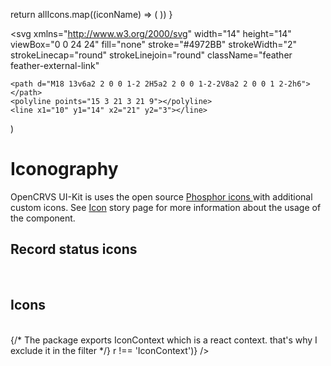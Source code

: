 <!--This Source Code Form is subject to the terms of the Mozilla Public
License, v. 2.0. If a copy of the MPL was not distributed with this
file, You can obtain one at https://mozilla.org/MPL/2.0/.

OpenCRVS is also distributed under the terms of the Civil Registration
& Healthcare Disclaimer located at http://opencrvs.org/license.

Copyright (C) The OpenCRVS Authors. OpenCRVS and the OpenCRVS
graphic logo are (registered/a) trademark(s) of Plan International.-->


<Meta title="Styles/Iconography" />

  return allIcons.map((iconName) => (
    <IconItem name={iconName} key={iconName}>
      <Icon name={iconName} />
    </IconItem>
  ))
}

  <svg
    xmlns="http://www.w3.org/2000/svg"
    width="14"
    height="14"
    viewBox="0 0 24 24"
    fill="none"
    stroke="#4972BB"
    strokeWidth="2"
    strokeLinecap="round"
    strokeLinejoin="round"
    className="feather feather-external-link"
  >
    <path d="M18 13v6a2 2 0 0 1-2 2H5a2 2 0 0 1-2-2V8a2 2 0 0 1 2-2h6"></path>
    <polyline points="15 3 21 3 21 9"></polyline>
    <line x1="10" y1="14" x2="21" y2="3"></line>
  </svg>
)

# Iconography

OpenCRVS UI-Kit is uses the open source <a href="https://phosphoricons.com/" target="_blank">Phosphor icons <ExternalLinkIcon /></a> with additional custom icons. See [Icon](/docs/data-icon--default) story page for more information about the usage of the component.

## Record status icons

<br />
<IconGallery>
  <AllIcons
    icons={[
      'Archived',
      'Certified',
      'Draft',
      'DuplicateYellow',
      'ExternalValidate',
      'InReview',
      'Registered',
      'RequiresUpdates',
      'Validated',
      'WaitingApproval'
    ]}
  />
</IconGallery>

## Icons

<br />
<IconGallery>
  {/* The package exports IconContext which is a react context. that's why I exclude it in the filter */}
  <AllIcons
    icons={Object.keys(phosphorIcons).filter((r) => r !== 'IconContext')}
  />
  <AllIcons
    icons={[
      'Assigned',
      'FilledCheck',
      'Sent',
      'Offline',
      'Close',
      'Collapse',
      'Expand'
    ]}
  />
</IconGallery>
